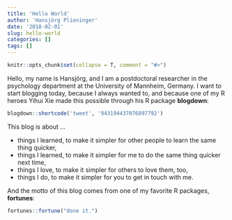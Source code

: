 ```yaml
---
title: 'Hello World'
author: 'Hansjörg Plieninger'
date: '2018-02-01'
slug: hello-world
categories: []
tags: []
---
```


```r
knitr::opts_chunk$set(collapse = T, comment = "#>")
```

Hello, my name is Hansjörg, and I am a postdoctoral researcher in the psychology department at the University of Mannheim, Germany. I want to start blogging today, because I always wanted to, and because one of my R heroes Yihui Xie made this possible through his R package **blogdown**:

```r
blogdown::shortcode('tweet', '943194437076897792')
```

This blog is about ...

* things I learned, to make it simpler for other people to learn the same thing quicker,
* things I learned,  to make it simpler for me to do the same thing quicker next time,
* things I love, to make it simpler for others to love them, too,
* things I do, to make it simpler for you to get in touch with me.

And the motto of this blog comes from one of my favorite R packages, **fortunes**:

```r
fortunes::fortune("done it.")
```
